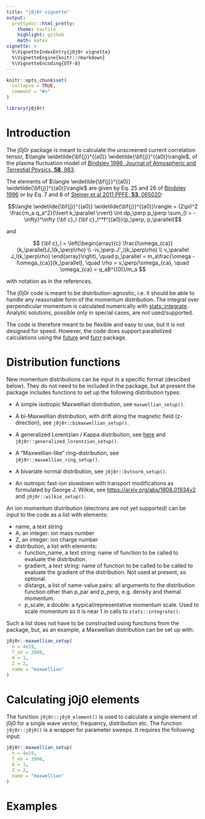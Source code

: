 ```yaml
---
title: "j0j0r vignette"
output:
  prettydoc::html_pretty:
    theme: tactile
    highlight: github
    math: katex
vignette: >
  %\VignetteIndexEntry{j0j0r vignette}
  %\VignetteEngine{knitr::rmarkdown}
  %\VignetteEncoding{UTF-8}
---
```


```r
knitr::opts_chunk$set(
  collapse = TRUE,
  comment = "#>"
)
```

```r
library(j0j0r)
```
# Introduction

The j0j0r package is meant to calculate the unscreened current correlation tensor, $\langle \widetilde{\bf{j}}^{(a0)} \widetilde{\bf{j}}^{(a0)}\rangle$, of the plasma fluctuation model of [Bindslev 1996, Journal of Atmospheric and Terrestial Physics, **58**, 983](https://www.sciencedirect.com/science/article/pii/0021916995001298). 

The elements of $\langle \widetilde{\bf{j}}^{(a0)} \widetilde{\bf{j}}^{(a0)}\rangle$ are given by Eq. 25 and 26 of [Bindslev 1996](https://www.sciencedirect.com/science/article/pii/0021916995001298) or by Eq. 7 and 8 of [Stejner et al 2011 PPFE, **53**, 065020](https://orbit.dtu.dk/files/5555263/Stejner_preprint.pdf):

$$\langle \widetilde{\bf{j}}^{(a0)} \widetilde{\bf{j}}^{(a0)}\rangle = (2\pi)^2 \frac{m_a q_a^2}{\lvert k_\parallel \rvert} \int dp_\perp p_\perp \sum_{l = -\infty}^\infty {\bf c}_l {\bf c}_l^*f^{(a0)}(p_\perp, p_\parallel)$$

and

$$ {\bf c}_l = \left(\begin{array}{c} \frac{l\omega_{ca}}{k_\parallel}J_l(k_\perp\rho) \\ -iv_\perp J'_l(k_\perp\rho) \\ v_\parallel J_l(k_\perp\rho) \end{array}\right), \quad p_\parallel = m_a\frac{\omega -l\omega_{ca}}{k_\parallel}, \quad \rho = v_\perp/\omega_{ca}, \quad \omega_{ca} = q_aB^{(0)}/m_a $$

with notation as in the references. 

The j0j0r code is meant to be distribution-agnostic, i.e. it should be able to handle any reasonable form of the momentum distribution. The integral over perpendicular momentum is calculated numerically with [stats::integrate](https://stat.ethz.ch/R-manual/R-devel/library/stats/html/integrate.html). Analytic solutions, possible only in special cases, are not used/supported. 

The code is therefore meant to be flexible and easy to use, but it is not designed for speed. However, the code does support parallelized calculations using the [future](https://cran.r-project.org/web/packages/future/vignettes/future-1-overview.html) and [furrr](https://cran.r-project.org/web/packages/furrr/index.html) package.

# Distribution functions

New momentum distributions can be input in a specific format (descibed below). They do not need to be included in the package, but at present the package includes functions to set up the following distribution types:

* A simple isotropic Maxwellian distribution, see `maxwellian_setup()`. 

* A bi-Maxwellian distribution, with drift along the magnetic field (z-direction), see `j0j0r::bimaxwellian_setup()`.

* A generalized Lorentzian / Kappa distribution, see [here](https://www.spenvis.oma.be/help/background/distributions/distributions.html) and `j0j0r::generalized_lorentzian_setup()`.

* A "Maxwellian-like" ring-distribution, see `j0j0r::maxwellian_ring_setup()`.

* A bivariate normal distribution, see `j0j0r::bvtnorm_setup()`.

* An isotropic fast-ion slowdown with transport modifications as formulated by George J. Wilkie,  see [https://arxiv.org/abs/1808.01934v2](https://arxiv.org/abs/1808.01934v2) and `j0j0r::wilkie_setup()`.  


An ion momentum distribution (electrons are not yet supported) can be input to the code as a list with elements:

* name, a text string
* A, an integer: ion mass number
* Z, an integer: ion charge number
* distribution, a list with elements:
    * function_name, a text string:  name of function to be called to evaluate the distribution.
    * gradient, a text string:  name of function to be called to be called to evaluate the gradient of the distribution. Not used at present, so optional. 
    * distargs, a list of name-value pairs: all arguments to the distribution function other than p_par and p_perp, e.g. density and themal momentum.
    * p_scale, a double: a typical/representative momentum scale. Used to scale momentum so it is near 1 in calls to `stats::integrate()`.

Such a list does not have to be constructed using functions from the package, but, as an example, a Maxwellian distribution can be set up with:

```r
j0j0r::maxwellian_setup(
  n = 4e19,
  T_eV = 2000,
  A = 1,
  Z = 2,
  name = "maxwellian"
)
```

# Calculating j0j0 elements

The function `j0j0r::j0j0_element()` is used to calculate a single element of j0j0 for a single wave vector, frequency, distribution etc. The function `j0j0r::j0j0()` is a wrapper for parameter sweeps. It requires the following input:



```r
j0j0r::maxwellian_setup(
  n = 4e19,
  T_eV = 2000,
  A = 1,
  Z = 2,
  name = "maxwellian"
)
```


# Examples
